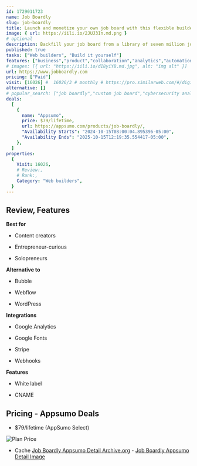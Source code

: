 ```yaml
---
id: 1729011723
name: Job Boardly
slug: job-boardly
title: Launch and monetize your own job board with this flexible builder
image: { url: https://iili.io/2JUJ3In.md.png }
# optional
description: Backfill your job board from a library of seven million jobs or your own sourceMonetize your job board by charging employers or candidates for every new listing
published: true
tasks: ["Web builders", "Build it yourself"]
features: ["business","product","collaboration","analytics","automation","customer support","marketing","sales"]
# images: [{ url: "https://iili.io/dI8yiYB.md.jpg", alt: "img alt" }]
url: https://www.jobboardly.com
pricing: ["Paid"]
visit: [16026] #  16026/3 # monthly # https://pro.similarweb.com/#/digitalsuite/websiteanalysis/home
alternative: []
# popular_search: ["job boardly","custom job board","cybersecurity analyst remote jobs","jobboardly","amazon jobs planning and buying","jobboardai","job boardly","jobboardly","jobsboardly","remote esl teaching jobs"]
deals:
  [
    {
      name: "Appsumo",
      price: $79/lifetime,
      url: https://appsumo.com/products/job-boardly/,
      "Availability Starts": "2024-10-15T08:00:04.895396-05:00",
      "Availability Ends": "2025-10-15T12:19:35.554417-05:00",
    },
  ]
properties:
  {
    Visit: 16026,
    # Review:,
    # Rank:,
    Category: "Web builders",
  }
---
```


## Review, Features

 

**Best for**

- Content creators

- Entrepreneur-curious

- Solopreneurs

**Alternative to**

- Bubble

- Webflow

- WordPress

**Integrations**

- Google Analytics

- Google Fonts

- Stripe

- Webhooks

**Features**

- White label

- CNAME

## Pricing - Appsumo Deals

- $79/lifetime (AppSumo Select)

<Img src="https://iili.io/2JU6jFs.png" alt="Plan Price" />

- Cache [Job Boardly Appsumo Detail Archive.org](https://web.archive.org/web/*/https://appsumo.com/products/job-boardly/) - [Job Boardly Appsumo Detail Image](https://iili.io/2JU6boP.png)
